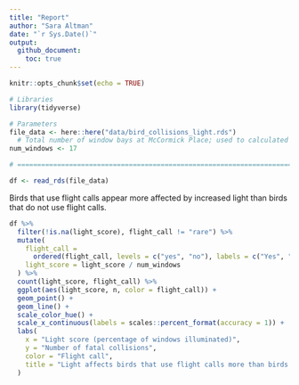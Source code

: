 ```yaml
---
title: "Report"
author: "Sara Altman"
date: "`r Sys.Date()`"
output: 
  github_document:
    toc: true
---
```



```r
knitr::opts_chunk$set(echo = TRUE)
```

```r
# Libraries
library(tidyverse)

# Parameters
file_data <- here::here("data/bird_collisions_light.rds")
  # Total number of window bays at McCormick Place; used to calculated light_score
num_windows <- 17

# ==============================================================================

df <- read_rds(file_data)
```

Birds that use flight calls appear more affected by increased light than birds that do not use flight calls. 

```r
df %>% 
  filter(!is.na(light_score), flight_call != "rare") %>% 
  mutate(
    flight_call = 
      ordered(flight_call, levels = c("yes", "no"), labels = c("Yes", "No")),
    light_score = light_score / num_windows
  ) %>% 
  count(light_score, flight_call) %>% 
  ggplot(aes(light_score, n, color = flight_call)) +
  geom_point() +
  geom_line() +
  scale_color_hue() +
  scale_x_continuous(labels = scales::percent_format(accuracy = 1)) +
  labs(
    x = "Light score (percentage of windows illuminated)",
    y = "Number of fatal collisions",
    color = "Flight call",
    title = "Light affects birds that use flight calls more than birds that do not"
  )
```